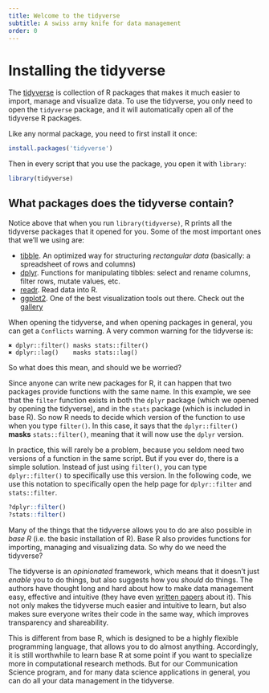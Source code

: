 ```yaml
---
title: Welcome to the tidyverse
subtitle: A swiss army knife for data management
order: 0
---
```


# Installing the tidyverse {#installing-the-tidyverse}

The [tidyverse](https://www.tidyverse.org) is collection of R packages that makes it much easier to import, manage and visualize data.
To use the tidyverse, you only need to open the `tidyverse` package, and it will automatically open all of the tidyverse R packages.

Like any normal package, you need to first install it once:

```r
install.packages('tidyverse')
```

Then in every script that you use the package, you open it with `library`:

```r
library(tidyverse)
```

## What packages does the tidyverse contain?

Notice above that when you run `library(tidyverse)`, R prints all the tidyverse packages that it opened for you. Some of the most important ones that we'll we using are:

* [tibble](https://tibble.tidyverse.org/). An optimized way for structuring *rectangular data* (basically: a spreadsheet of rows and columns)
* [dplyr](https://dplyr.tidyverse.org/). Functions for manipulating tibbles: select and rename columns, filter rows, mutate values, etc.
* [readr](https://readr.tidyverse.org/). Read data into R. 
* [ggplot2](https://ggplot2.tidyverse.org/). One of the best visualization tools out there. Check out the [gallery](https://r-graph-gallery.com/)

::: {.callout-warning title="What about the 'Conflicts'?" collapse="true"}
When opening the tidyverse, and when opening packages in general, you can get a `Conflicts` warning. 
A very common warning for the tidyverse is:

```
✖ dplyr::filter() masks stats::filter()
✖ dplyr::lag()    masks stats::lag()
```

So what does this mean, and should we be worried?

Since anyone can write new packages for R, it can happen that two packages provide functions with the same name.
In this example, we see that the `filter` function exists in both the `dplyr` package (which we opened by opening the tidyverse), and in the `stats` package (which is included in base R).
So now R needs to decide which version of the function to use when you type `filter()`.
In this case, it says that the `dplyr::filter()` **masks** `stats::filter()`, meaning that it will now use the `dplyr` version.

In practice, this will rarely be a problem, because you seldom need two versions of a function in the same script.
But if you ever do, there is a simple solution. Instead of just using `filter()`, you can type `dplyr::filter()` to specifically use this version.
In the following code, we use this notation to specifically open the help page for `dplyr::filter` and `stats::filter`.

```r
?dplyr::filter()
?stats::filter()
```

:::

::: {.callout-note title="The tidyverse versus base R" collapse="true"}
Many of the things that the tidyverse allows you to do are also possible in *base R* (i.e. the basic installation of R).
Base R also provides functions for importing, managing and visualizing data.
So why do we need the tidyverse?

The tidyverse is an *opinionated* framework, which means that it doesn't just *enable* you to do things, but also suggests how you *should* do things.
The authors have thought long and hard about how to make data management easy, effective and intuitive (they have even [written papers](https://www.jstatsoft.org/article/view/v059i10) about it).
This not only makes the tidyverse much easier and intuitive to learn, but also makes sure everyone writes their code in the same way, which improves transparency and shareability.

This is different from base R, which is designed to be a highly flexible programming language, that allows you to do almost anything.
Accordingly, it is still worthwhile to learn base R at some point if you want to specialize more in computational research methods.
But for our Communication Science program, and for many data science applications in general, you can do all your data management in the tidyverse.
:::
